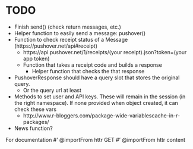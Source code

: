 # TODO
* Finish send() (check return messages, etc.)
* Helper function to easily send a message: pushover()
* Function to check receipt status of a Message (https://pushover.net/api#receipt)
    * https://api.pushover.net/1/receipts/(your receipt).json?token=(your app token)
    * Function that takes a receipt code and builds a response
        * Helper function that checks the that response
* PushoverResponse should have a query slot that stores the original query.
    * Or the query url at least
* Methods to set user and API keys. These will remain in the session (in the right namespace). If none provided when object created, it can check these vars
    * http://www.r-bloggers.com/package-wide-variablescache-in-r-packages/
* News function?

For documentation
#' @importFrom httr GET
#' @importFrom httr content